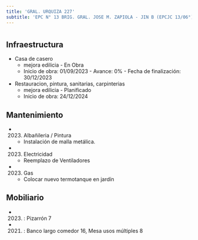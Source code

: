 ```yaml
---
title: 'GRAL. URQUIZA 227'
subtitle: 'EPC N° 13 BRIG. GRAL. JOSE M. ZAPIOLA - JIN B (EPCJC 13/06°) MAESTRO F. REYES - EPA N° 13 BRIG.GRAL. JOSE MATIAS ZAPIOLA'
---
```


#
## Infraestructura

* Casa de casero 
    + mejora edilicia - En Obra 
    + Inicio de obra: 01/09/2023 - Avance: 0% - Fecha de finalización: 30/12/2023 


* Restauracion, pintura, sanitarias, carpinterias 
    + mejora edilicia - Planificado 
    + Inicio de obra: 24/12/2024 






## Mantenimiento

*  (2023) Albañileria / Pintura 
    + Instalación de malla metálica.

*  (2023) Electricidad 
    + Reemplazo de Ventiladores

*  (2023) Gas 
    + Colocar nuevo termotanque en jardín





## Mobiliario

*  (2023) : Pizarrón 7 

*  (2021) : Banco largo comedor 16, Mesa usos múltiples 8 



